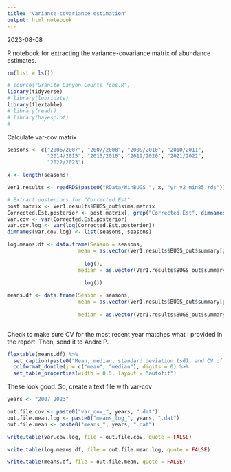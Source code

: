 ```yaml
---
title: "Variance-covariance estimation"
output: html_notebook
---
```


2023-08-08

R notebook for extracting the variance-covariance matrix of abundance estimates.


```r
rm(list = ls())

# source("Granite_Canyon_Counts_fcns.R")
library(tidyverse)
# library(lubridate)
library(flextable)
# library(readr)
# library(bayesplot)
# 

```


Calculate var-cov matrix

```r
seasons <- c("2006/2007", "2007/2008", "2009/2010", "2010/2011",
             "2014/2015", "2015/2016", "2019/2020", "2021/2022",
             "2022/2023")

x <- length(seasons)

Ver1.results <- readRDS(paste0("RData/WinBUGS_", x, "yr_v2_min85.rds"))

# Extract posteriors for "Corrected.Est":
post.matrix <- Ver1.results$BUGS_out$sims.matrix
Corrected.Est.posterior <- post.matrix[, grep("Corrected.Est", dimnames(post.matrix)[[2]])]
var.cov <- var(Corrected.Est.posterior)
var.cov.log <- var(log(Corrected.Est.posterior))
dimnames(var.cov.log) <- list(seasons, seasons)

log.means.df <- data.frame(Season = seasons,
                       mean = as.vector(Ver1.results$BUGS_out$summary[grep("Corrected.Est",
                                                                           dimnames(Ver1.results$BUGS_out$summary)[[1]]), "mean"]) %>%
                         log(),
                       median = as.vector(Ver1.results$BUGS_out$summary[grep("Corrected.Est",
                                                                           dimnames(Ver1.results$BUGS_out$summary)[[1]]), "50%"]) %>%
                         log())

means.df <- data.frame(Season = seasons,
                       mean = as.vector(Ver1.results$BUGS_out$summary[grep("Corrected.Est",
                                                                           dimnames(Ver1.results$BUGS_out$summary)[[1]]), "mean"]),
                       median = as.vector(Ver1.results$BUGS_out$summary[grep("Corrected.Est",
                                                                           dimnames(Ver1.results$BUGS_out$summary)[[1]]), "50%"]))

```


Check to make sure CV for the most recent year matches what I provided in the report. Then, send it to Andre P.


```r
flextable(means.df) %>% 
  set_caption(paste0("Mean, median, standard deviation (sd), and CV of marginal posterior distribution of corrected abundance of gray whales from the visual surveys off Granite Canyon, CA."))  %>%
  colformat_double(j = c("mean", "median"), digits = 0) %>%
  set_table_properties(width = 0.5, layout = "autofit")
```


These look good. So, create a text file with var-cov

```r
years <- "2007_2023"

out.file.cov <- paste0("var_cov_", years, ".dat")
out.file.mean.log <- paste0("means_log_", years, ".dat")
out.file.mean <- paste0("means_", years, ".dat")

write.table(var.cov.log, file = out.file.cov, quote = FALSE)

write.table(log.means.df, file = out.file.mean.log, quote = FALSE)

write.table(means.df, file = out.file.mean, quote = FALSE)

```


